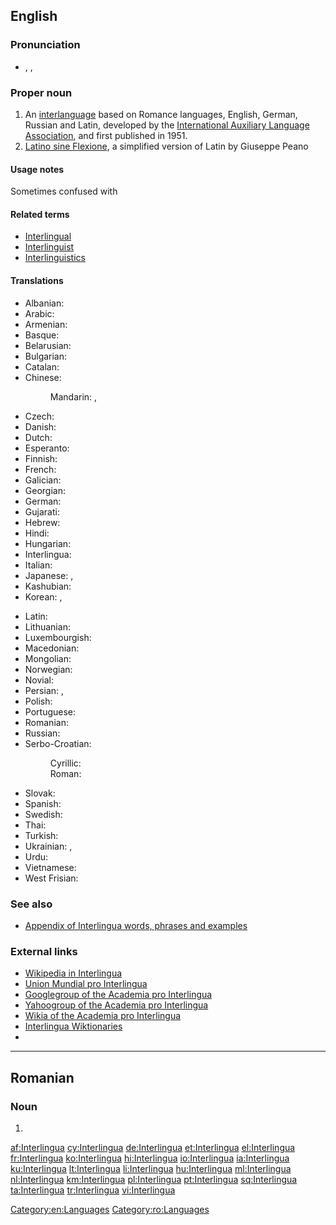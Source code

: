 {{also|interlingua}}
==English==
{{wikipedia}}
{{interwiktionary|code=ia}}

===Pronunciation===
* {{enPR|ĭn'tə(r)lĭng"wə}}, {{IPA|/ˈɪntə(r)ˌlɪŋɡwə/}}, {{X-SAMPA|/"Int@(r)%lINgw@/}}

===Proper noun===
{{en-proper noun}}

# An [[interlanguage]] based on Romance languages, English, German, Russian and Latin, developed by the [[International Auxiliary Language Association]], and first published in 1951.
# [[Latino sine Flexione]], a simplified version of Latin by Giuseppe Peano

====Usage notes====
Sometimes confused with {{term|Interlingue}}

====Related terms====
* [[Interlingual]]
* [[Interlinguist]]
* [[Interlinguistics]]

====Translations====
{{trans-top|interlanguage based on Romance languages}}
* Albanian: {{t+|sq|interlingua}}
* Arabic: {{t-|ar|إنترلنغوا|f|tr=ʾintarlinġwā}}
* Armenian: {{t-|hy|ինտերլինգվա|tr=interlingva}}
* Basque: {{t+|eu|interlingua}}
* Belarusian: {{t-|be|інтэрлінгва|f|tr=interlínhva}}
* Bulgarian: {{t-|bg|интерлингва|f|tr=interlíngva}}
* Catalan: {{t+|ca|interlingua|f}}
* Chinese:
*: Mandarin: {{t+|cmn|國際語|sc=Hani}},  {{t+|cmn|国际语|tr=Guójìyǔ|sc=Hani}}
* Czech: {{t+|cs|interlingua}}
* Danish: {{t-|da|interlingua}}
* Dutch: {{t+|nl|Interlingua}}
* Esperanto: {{t+|eo|Interlingvao}}
* Finnish: {{t+|fi|interlingua}}
* French: {{t+|fr|Interlingua}}
* Galician: {{t-|gl|Interlingua}}
* Georgian: {{t-|ka|ინტერლინგუა|tr=interlingua|sc=Geor}}
* German: {{t+|de|Interlingua}}
* Gujarati: {{t-|gu|ઇંટરલિંગુઆ|tr=inṭaraliṅgu'ā}}
* Hebrew: {{t-|he|אינטרלינגואה|f|tr=interlingua}}
* Hindi: {{t+|hi|इंटरलिंगुआ|tr=inṭaraliṅgu'ā}}
* Hungarian: {{t+|hu|interlingva}}
* Interlingua: {{t+|ia|interlingua}}
* Italian: {{t+|it|interlingua}}
* Japanese: {{t+|ja|インターリングア|tr=Intāringua}}, {{t-|ja|インターリングア語|tr=Intāringua-go}}
* Kashubian: {{t-|csb|interlingua}}
* Korean: {{t-|ko|인테르링구아|tr=Intereuringgua|sc=Hang}}, {{t-|ko|인터링구아|tr=Inteoringgua|sc=Hang}}
{{trans-mid}}
* Latin: {{t-|la|Interlingua}}
* Lithuanian: {{t+|lt|Interlingua}}
* Luxembourgish: {{t-|lb|Interlingua}}
* Macedonian: {{t-|mk|интерлингва|f|tr=interlíngva}}
* Mongolian: {{t-|mn|интерлингва|tr=interlíngva|sc=Cyrl}}
* Norwegian: {{t-|no|Interlingua}}
* Novial: {{tø|nov|interlingua}}
* Persian: {{t-|fa|زبان میانجی|tr=zabân-e miyânji}}, {{t-|fa|اینترلینگو|tr=interlingua}}
* Polish: {{t+|pl|interlingua|f}}
* Portuguese: {{t+|pt|interlíngua|f}}
* Romanian: {{t-|ro|Interlingua}}
* Russian: {{t+|ru|интерлингва|f|tr=intɛrlíngva}}
* Serbo-Croatian:
*: Cyrillic: {{t-|sh|интерлингва|m}}
*: Roman: {{t-|sh|interlingva|m}}
* Slovak: {{t-|sk|Interlingua}}
* Spanish: {{t+|es|interlingua|f}}
* Swedish: {{t+|sv|interlingua}}
* Thai: {{t-|th|ภาษาอินเตอร์ลิงกวา|tr=paasăa inderlinggwaa}}
* Turkish: {{t+|tr|İnterlingua}}
* Ukrainian: {{t+|uk|інтерлінгва|f|tr=interlínhva, interlíngva}}, {{t+|uk|інтерлінґва|f|tr=interlíngva, interlínhva}}
* Urdu: {{t-|ur|انٹرلنگوا|tr=inṭaraliṅgu'ā}}
* Vietnamese: {{t+|vi|Interlingua}}
* West Frisian: {{t-|fy|Ynterlingua}}
{{trans-bottom}}

===See also===
* [[Appendix:Interlingua|Appendix of Interlingua words, phrases and examples]]

===External links===
* [http://ia.wikipedia.org Wikipedia in Interlingua]
* [http://www.interlingua.com Union Mundial pro Interlingua]
* [http://www.googlegroups.com/group/academiaprointerlingua/ Googlegroup of the Academia pro Interlingua]
* [http://www.yahoogroups.com/group/academiaprointerlingua/ Yahoogroup of the Academia pro Interlingua]
* [http://interlingua.wikia.com/wiki/Pagina_principal/en Wikia of the Academia pro Interlingua]
* [http://ia.wiktionary.org/wiki/Frontispicio Interlingua Wiktionaries]
* {{ISO 639|link=Ethnologue|1code=ia|code=ina}}

[[Category:en:Languages]]

----

==Romanian==

===Noun===
{{head|ro|proper noun|g=f}}

# {{l|en|Interlingua}}

[[Category:ro:Languages]]

[[af:Interlingua]]
[[cy:Interlingua]]
[[de:Interlingua]]
[[et:Interlingua]]
[[el:Interlingua]]
[[fr:Interlingua]]
[[ko:Interlingua]]
[[hi:Interlingua]]
[[io:Interlingua]]
[[ia:Interlingua]]
[[ku:Interlingua]]
[[lt:Interlingua]]
[[li:Interlingua]]
[[hu:Interlingua]]
[[ml:Interlingua]]
[[nl:Interlingua]]
[[km:Interlingua]]
[[pl:Interlingua]]
[[pt:Interlingua]]
[[sq:Interlingua]]
[[ta:Interlingua]]
[[tr:Interlingua]]
[[vi:Interlingua]]